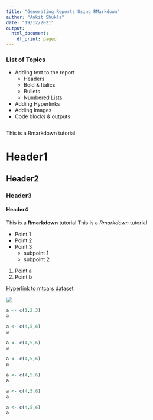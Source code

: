 ```yaml
---
title: "Generating Reports Using RMarkdown"
author: "Ankit Shukla"
date: "19/12/2021"
output:
  html_document:
    df_print: paged
---
```


### List of Topics
- Adding text to the report
  - Headers
  - Bold & Italics
  - Bullets
  - Numbered Lists
- Adding Hyperlinks
- Adding Images
- Code blocks & outputs 

```r

```

This is a Rmarkdown tutorial

# Header1
## Header2
### Header3
#### Header4


This is a **Rmarkdown** tutorial
This is a *Rmarkdown* tutorial

- Point 1
- Point 2
- Point 3
  - subpoint 1
  - subpoint 2
  
1. Point a
2. Point b

[Hyperlink to mtcars dataset](https://www.rdocumentation.org/packages/datasets/versions/3.6.2/topics/mtcars)

![](/Users/ankitshukla/Desktop/stock_car_photo.jpeg)


```r
a <- c(1,2,3)
a
```

```r
a <- c(4,5,6)
a
```


```r
a <- c(4,5,6)
a
```



```r
a <- c(4,5,6)
a
```



```r
a <- c(4,5,6)
a
```



```r
a <- c(4,5,6)
a
```



```r
a <- c(4,5,6)
a
```




















